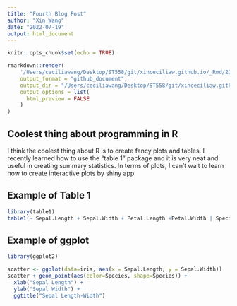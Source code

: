 ```yaml
---
title: "Fourth Blog Post"
author: "Xin Wang"
date: "2022-07-19"
output: html_document
---
```


```r
knitr::opts_chunk$set(echo = TRUE)
```

```r
rmarkdown::render(
    '/Users/ceciliawang/Desktop/ST558/git/xinceciliaw.github.io/_Rmd/2022-07-19-fourth-blog-post.Rmd', 
    output_format = "github_document",
    output_dir = "/Users/ceciliawang/Desktop/ST558/git/xinceciliaw.github.io/_posts",
    output_options = list(
      html_preview = FALSE
    )
)
```


## Coolest thing about programming in R

I think the coolest thing about R is to create fancy plots and tables. I recently learned how to use the "table 1" package and it is very neat and useful in creating summary statistics. In terms of plots, I can't wait to learn how to create interactive plots by shiny app. 

## Example of Table 1 

```r
library(table1)
table1(~ Sepal.Length + Sepal.Width + Petal.Length +Petal.Width | Species, data = iris)
```

## Example of ggplot
```r
library(ggplot2)

scatter <- ggplot(data=iris, aes(x = Sepal.Length, y = Sepal.Width)) 
scatter + geom_point(aes(color=Species, shape=Species)) +
  xlab("Sepal Length") +
  ylab("Sepal Width") +
  ggtitle("Sepal Length-Width")
```

